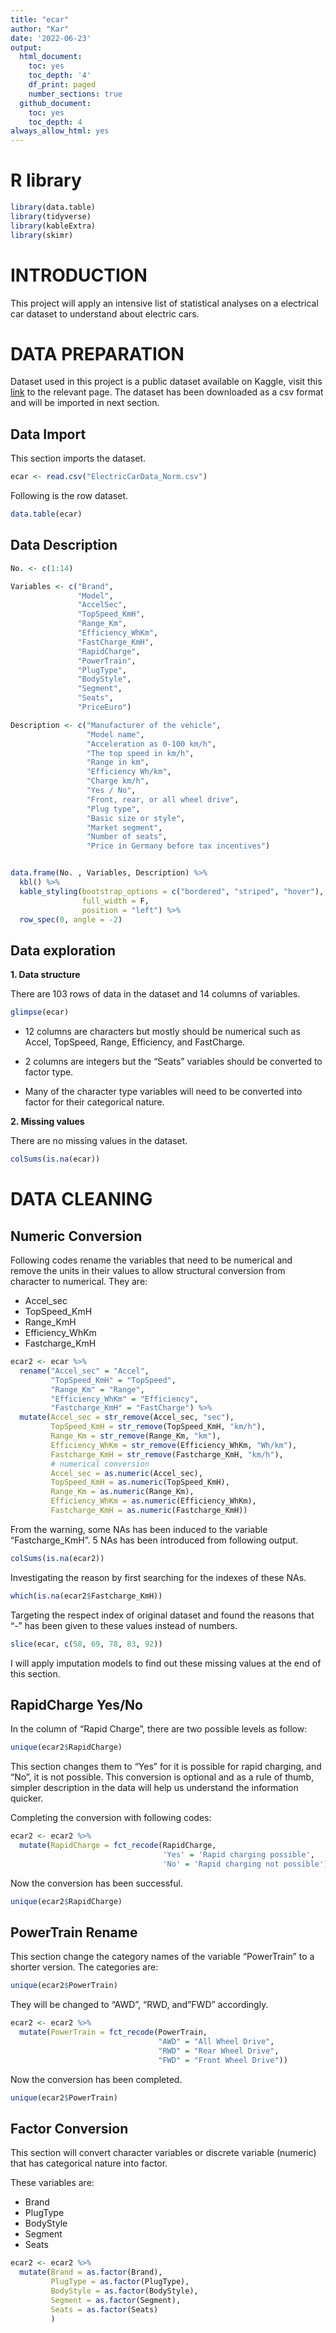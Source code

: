 ```yaml
---
title: "ecar"
author: "Kar"
date: '2022-06-23'
output:
  html_document:
    toc: yes
    toc_depth: '4'
    df_print: paged
    number_sections: true
  github_document:
    toc: yes
    toc_depth: 4
always_allow_html: yes
---
```


# R library

```r

library(data.table)
library(tidyverse)
library(kableExtra)
library(skimr)

```

# INTRODUCTION

This project will apply an intensive list of statistical analyses on a electrical car dataset to understand about electric cars.

# DATA PREPARATION

Dataset used in this project is a public dataset available on Kaggle, visit this [link](https://www.kaggle.com/datasets/geoffnel/evs-one-electric-vehicle-dataset) to the relevant page. The dataset has been downloaded as a csv format and will be imported in next section. 

## Data Import

This section imports the dataset.

```r
ecar <- read.csv("ElectricCarData_Norm.csv")

```

Following is the row dataset.

```r
data.table(ecar)
```

## Data Description

```r
No. <- c(1:14)

Variables <- c("Brand", 
               "Model", 
               "AccelSec",
               "TopSpeed_KmH",
               "Range_Km",
               "Efficiency_WhKm",
               "FastCharge_KmH",
               "RapidCharge",
               "PowerTrain",
               "PlugType",
               "BodyStyle",
               "Segment",
               "Seats",
               "PriceEuro")

Description <- c("Manufacturer of the vehicle",
                 "Model name",
                 "Acceleration as 0-100 km/h",
                 "The top speed in km/h",
                 "Range in km",
                 "Efficiency Wh/km",
                 "Charge km/h",
                 "Yes / No",
                 "Front, rear, or all wheel drive",
                 "Plug type",
                 "Basic size or style",
                 "Market segment",
                 "Number of seats",
                 "Price in Germany before tax incentives")


data.frame(No. , Variables, Description) %>% 
  kbl() %>% 
  kable_styling(bootstrap_options = c("bordered", "striped", "hover"), 
                full_width = F,
                position = "left") %>% 
  row_spec(0, angle = -2)


```



## Data exploration

**1. Data structure**

There are 103 rows of data in the dataset and 14 columns of variables. 

```r
glimpse(ecar)

```

* 12 columns are characters but mostly should be numerical such as Accel, TopSpeed, Range, Efficiency, and FastCharge.  

* 2 columns are integers but the "Seats" variables should be converted to factor type. 

* Many of the character type variables will need to be converted into factor for their categorical nature. 

**2. Missing values**

There are no missing values in the dataset.

```r
colSums(is.na(ecar))

```


# DATA CLEANING

## Numeric Conversion

Following codes rename the variables that need to be numerical and remove the units in their values to allow structural conversion from character to numerical. They are:

* Accel_sec    
* TopSpeed_KmH  
* Range_KmH  
* Efficiency_WhKm  
* Fastcharge_KmH  

```r
ecar2 <- ecar %>%
  rename("Accel_sec" = "Accel",
         "TopSpeed_KmH" = "TopSpeed",
         "Range_Km" = "Range",
         "Efficiency_WhKm" = "Efficiency",
         "Fastcharge_KmH" = "FastCharge") %>% 
  mutate(Accel_sec = str_remove(Accel_sec, "sec"),
         TopSpeed_KmH = str_remove(TopSpeed_KmH, "km/h"),
         Range_Km = str_remove(Range_Km, "km"),
         Efficiency_WhKm = str_remove(Efficiency_WhKm, "Wh/km"),
         Fastcharge_KmH = str_remove(Fastcharge_KmH, "km/h"),
         # numerical conversion
         Accel_sec = as.numeric(Accel_sec),
         TopSpeed_KmH = as.numeric(TopSpeed_KmH),
         Range_Km = as.numeric(Range_Km),
         Efficiency_WhKm = as.numeric(Efficiency_WhKm),
         Fastcharge_KmH = as.numeric(Fastcharge_KmH)) 

```

From the warning, some NAs has been induced to the variable "Fastcharge_KmH". 5 NAs has been introduced from following output. 

```r
colSums(is.na(ecar2))
```

Investigating the reason by first searching for the indexes of these NAs.

```r
which(is.na(ecar2$Fastcharge_KmH))

```
Targeting the respect index of original dataset and found the reasons that "-" has been given to these values instead of numbers. 

```r
slice(ecar, c(58, 69, 78, 83, 92))

```

I will apply imputation models to find out these missing values at the end of this section.


## RapidCharge Yes/No

In the column of "Rapid Charge", there are two possible levels as follow: 

```r
unique(ecar2$RapidCharge) 
```
This section changes them to "Yes" for it is possible for rapid charging, and "No", it is not possible. This conversion is optional and as a rule of thumb, simpler description in the data will help us understand the information quicker. 

Completing the conversion with following codes:

```r
ecar2 <- ecar2 %>% 
  mutate(RapidCharge = fct_recode(RapidCharge,
                                  'Yes' = 'Rapid charging possible',
                                  'No' = 'Rapid charging not possible'))

```

Now the conversion has been successful. 

```r
unique(ecar2$RapidCharge)
```


## PowerTrain Rename

This section change the category names of the variable "PowerTrain" to a shorter version. The categories are:

```r
unique(ecar2$PowerTrain)
```
They will be changed to "AWD", "RWD, and "FWD" accordingly. 

```r
ecar2 <- ecar2 %>% 
  mutate(PowerTrain = fct_recode(PowerTrain, 
                                 "AWD" = "All Wheel Drive",
                                 "RWD" = "Rear Wheel Drive",
                                 "FWD" = "Front Wheel Drive"))


```

Now the conversion has been completed. 

```r
unique(ecar2$PowerTrain)

```


## Factor Conversion

This section will convert character variables or discrete variable (numeric) that has categorical nature into factor.

These variables are:

* Brand  
* PlugType  
* BodyStyle  
* Segment  
* Seats  


```r
ecar2 <- ecar2 %>% 
  mutate(Brand = as.factor(Brand),
         PlugType = as.factor(PlugType),
         BodyStyle = as.factor(BodyStyle),
         Segment = as.factor(Segment),
         Seats = as.factor(Seats)
         )


```












